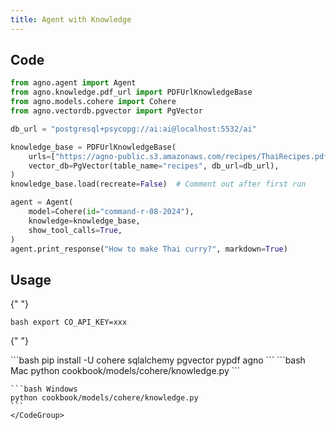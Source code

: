 ```yaml
---
title: Agent with Knowledge
---
```


## Code

```python cookbook/models/cohere/knowledge.py
from agno.agent import Agent
from agno.knowledge.pdf_url import PDFUrlKnowledgeBase
from agno.models.cohere import Cohere
from agno.vectordb.pgvector import PgVector

db_url = "postgresql+psycopg://ai:ai@localhost:5532/ai"

knowledge_base = PDFUrlKnowledgeBase(
    urls=["https://agno-public.s3.amazonaws.com/recipes/ThaiRecipes.pdf"],
    vector_db=PgVector(table_name="recipes", db_url=db_url),
)
knowledge_base.load(recreate=False)  # Comment out after first run

agent = Agent(
    model=Cohere(id="command-r-08-2024"),
    knowledge=knowledge_base,
    show_tool_calls=True,
)
agent.print_response("How to make Thai curry?", markdown=True)
```

## Usage

<Steps>
  <Snippet file="create-venv-step.mdx" />

{" "}

<Step title="Set your API key">```bash export CO_API_KEY=xxx ```</Step>

{" "}

<Step title="Install libraries">
  ```bash pip install -U cohere sqlalchemy pgvector pypdf agno ```
</Step>

  <Step title="Run Agent">
    <CodeGroup>
    ```bash Mac
    python cookbook/models/cohere/knowledge.py
    ```

    ```bash Windows
    python cookbook/models/cohere/knowledge.py
    ```
    </CodeGroup>

  </Step>
</Steps>
